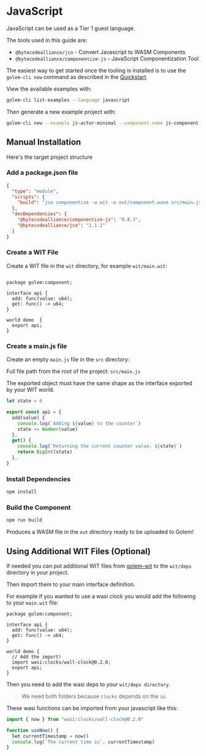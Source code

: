 
# JavaScript

JavaScript can be used as a Tier 1 guest language.

The tools used in this guide are:

- `@bytecodealliance/jco` - Convert Javascript to WASM Components
- `@bytecodealliance/componentize-js` - JavaScript Componentization Tool

The easiest way to get started once the tooling is installed is to use the `golem-cli new` command as described in the [Quickstart](/docs/quickstart).

View the available examples with:

```bash copy
golem-cli list-examples --language javascript
```

Then generate a new example project with:

```bash copy
golem-cli new --example js-actor-minimal --component-name js-component
```

## Manual Installation

Here's the target project structure

<FileTree>
  <FileTree.Folder name="src" defaultOpen>
    <FileTree.File name="main.js" />
  </FileTree.Folder>
  <FileTree.Folder name="wit" defaultOpen>
    <FileTree.File name="main.wit" />
    <FileTree.Folder name="deps" />
  </FileTree.Folder>
  <FileTree.File name="package.json" />
</FileTree>

<Steps>

### Add a package.json file

```json filename="package.json" copy
{
  "type": "module",
  "scripts": {
    "build": "jco componentize -w wit -o out/component.wasm src/main.js"
  },
  "devDependencies": {
    "@bytecodealliance/componentize-js": "0.8.3",
    "@bytecodealliance/jco": "1.1.1"
  }
}
```

### Create a WIT File

Create a WIT file in the `wit` directory, for example `wit/main.wit`:

```wit copy

package golem:component;

interface api {
  add: func(value: u64);
  get: func() -> u64;
}

world demo  {
  export api;
}

```

### Create a main.js file

Create an empty `main.js` file in the `src` directory:

Full file path from the root of the project: `src/main.js`

The exported object must have the same shape as the interface exported by your WIT world.

```javascript copy
let state = 0

export const api = {
  add(value) {
    console.log(`Adding ${value} to the counter`)
    state += Number(value)
  },
  get() {
    console.log(`Returning the current counter value: ${state}`)
    return BigInt(state)
  },
}
```

### Install Dependencies

```bash copy
npm install
```

### Build the Component

```bash copy
npm run build
```

Produces a WASM file in the `out` directory ready to be uploaded to Golem!

</Steps>

## Using Additional WIT Files (Optional)

If needed you can put additional WIT files from [golem-wit](https://github.com/golemcloud/golem-wit/tree/main/wit/deps) to the `wit/deps` directory in your project.

Then import them to your main interface definition.

For example if you wanted to use a wasi clock you would add the following to your `main.wit` file:

```wit copy
package golem:component;

interface api {
  add: func(value: u64);
  get: func() -> u64;
}

world demo {
  // Add the import!
  import wasi:clocks/wall-clock@0.2.0;
  export api;
}

```

Then you need to add the wasi deps to your `wit/deps directory`.

> We need both folders because `clocks` depends on the `io`.

<FileTree>
  <FileTree.Folder name="src">
    <FileTree.File name="main.js" />
  </FileTree.Folder>
  <FileTree.Folder name="wit" defaultOpen>
    <FileTree.File name="main.wit" />
    <FileTree.Folder name="deps" defaultOpen>
      <FileTree.Folder name="clocks">
        <FileTree.File name="world.wit" />
        <FileTree.File name="wall-clock.wit" />
        <FileTree.File name="monotonic-clock.wit" />
      </FileTree.Folder>
      <FileTree.Folder name="io">
        <FileTree.File name="world.wit" />
        <FileTree.File name="streams.wit" />
        <FileTree.File name="error.wit" />
        <FileTree.File name="poll.wit" />
      </FileTree.Folder>
    </FileTree.Folder>
  </FileTree.Folder>
  <FileTree.File name="package.json" />
</FileTree>

These wasi functions can be imported from your javascript like this:

```javascript copy
import { now } from "wasi:clocks/wall-clock@0.2.0"

function useNow() {
  let currentTimestamp = now()
  console.log(`The current time is`, currentTimestamp)
}
```
